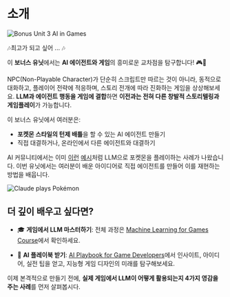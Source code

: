 # 소개

<img src="https://huggingface.co/datasets/agents-course/course-images/resolve/main/en/bonus-unit3/pokemon_thumbnail.png" alt="Bonus Unit 3 AI in Games"/>

🎶최고가 되고 싶어 ... 🎶

이 **보너스 유닛**에서는 **AI 에이전트와 게임**의 흥미로운 교차점을 탐구합니다! 🎮🤖

NPC(Non-Playable Character)가 단순히 스크립트만 따르는 것이 아니라, 동적으로 대화하고, 플레이어 전략에 적응하며, 스토리 전개에 따라 진화하는 게임을 상상해보세요. **LLM과 에이전트 행동을 게임에 결합**하면 **이전과는 전혀 다른 창발적 스토리텔링과 게임플레이**가 가능합니다.

이 보너스 유닛에서 여러분은:

- **포켓몬 스타일의 턴제 배틀**을 할 수 있는 AI 에이전트 만들기
- 직접 대결하거나, 온라인에서 다른 에이전트와 대결하기

AI 커뮤니티에서는 이미 [이런](https://www.anthropic.com/research/visible-extended-thinking) [예시](https://www.twitch.tv/gemini_plays_pokemon)처럼 LLM으로 포켓몬을 플레이하는 사례가 나왔습니다. 이번 유닛에서는 여러분이 배운 아이디어로 직접 에이전트를 만들어 이를 재현하는 방법을 배웁니다.

<img src="https://huggingface.co/datasets/agents-course/course-images/resolve/main/en/bonus-unit3/claude-plays-pokemon.png" alt="Claude plays Pokémon"/>

## 더 깊이 배우고 싶다면?

- 🎓 **게임에서 LLM 마스터하기**: 전체 과정은 [Machine Learning for Games Course](https://hf.co/learn/ml-games-course)에서 확인하세요.

- 📘 **AI 플레이북 받기**: [AI Playbook for Game Developers](https://thomassimonini.substack.com/)에서 인사이트, 아이디어, 실전 팁을 얻고, 지능형 게임 디자인의 미래를 탐구해보세요.

이제 본격적으로 만들기 전에, **실제 게임에서 LLM이 어떻게 활용되는지 4가지 영감을 주는 사례**를 먼저 살펴봅시다. 